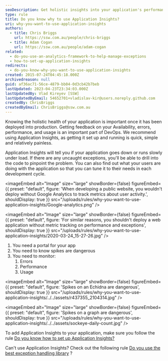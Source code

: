 ```yaml
---
seoDescription: Get holistic insights into your application's performance, errors, and usage with Application Insights.
type: rule
title: Do you know why to use Application Insights?
uri: why-you-want-to-use-application-insights
authors:
  - title: Chris Briggs
    url: https://ssw.com.au/people/chris-briggs
  - title: Adam Cogan
    url: https://ssw.com.au/people/adam-cogan
related:
  - do-you-use-an-analytics-framework-to-help-manage-exceptions
  - how-to-set-up-application-insights
redirects:
  - do-you-know-why-you-want-to-use-application-insights
created: 2015-07-24T04:45:18.000Z
archivedreason: null
guid: af36ac71-56ce-4879-bb04-0d3cb42b7beb
lastUpdated: 2023-04-23T23:34:03.000Z
lastUpdatedBy: Vlad Kireyev [SSW]
lastUpdatedByEmail: 54652701+vladislav-kir@users.noreply.github.com
createdBy: ChrisBriggs
createdByEmail: ChrisBriggs@ssw.com.au
---
```


Knowing the holistic health of your application is important once it has been deployed into production. Getting feedback on your Availability, errors, performance, and usage is an important part of DevOps.
We recommend using Application Insights, as getting it set up and running is quick, simple and relatively painless.

Application Insights will tell you if your application goes down or runs slowly under load. If there are any uncaught exceptions, you'll be able to drill into the code to pinpoint the problem. You can also find out what your users are doing with the application so that you can tune it to their needs in each development cycle.

<imageEmbed
  alt="Image"
  size="large"
  showBorder={false}
  figureEmbed={{
    preset: "default",
    figure: 'When developing a public website, you wouldn\'t deploy without Google Analytics to track metrics about user activity.',
    shouldDisplay: true
  }}
  src="/uploads/rules/why-you-want-to-use-application-insights/Google-analytics.png"
/>


<imageEmbed
  alt="Image"
  size="large"
  showBorder={false}
  figureEmbed={{
    preset: "default",
    figure: 'For similar reasons, you shouldn\'t deploy a web application without metric tracking on performance and exceptions',
    shouldDisplay: true
  }}
  src="/uploads/rules/why-you-want-to-use-application-insights/2020-03-24_15-27-26.jpg"
/>

1. You need a portal for your app
2. You need to know spikes are dangerous
3. You need to monitor:
   1. Errors
   2. Performance
   3. Usage


<imageEmbed
  alt="Image"
  size="large"
  showBorder={false}
  figureEmbed={{
    preset: "default",
    figure: 'Spikes on an Echidna are dangerous',
    shouldDisplay: true
  }}
  src="/uploads/rules/why-you-want-to-use-application-insights/../../assets/r437355_2104314.jpg"
/>


<imageEmbed
  alt="Image"
  size="large"
  showBorder={false}
  figureEmbed={{
    preset: "default",
    figure: 'Spikes on a graph are dangerous',
    shouldDisplay: true
  }}
  src="/uploads/rules/why-you-want-to-use-application-insights/../../assets/sockeye-daily-count.jpg"
/>

To add Application Insights to your application, make sure you follow the rule [Do you know how to set up Application Insights?](/how-to-set-up-application-insights)

Can't use Application Insights? Check out the following rule [Do you use the best exception handling library](/do-you-use-the-best-exception-handling-library) ?
